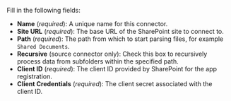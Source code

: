 Fill in the following fields:

- **Name** (_required_): A unique name for this connector.
- **Site URL** (_required_): The base URL of the SharePoint site to connect to.
- **Path** (_required_): The path from which to start parsing files, for example `Shared Documents`.
- **Recursive** (source connector only): Check this box to recursively process data from subfolders within the specified path.
- **Client ID** (_required_): The client ID provided by SharePoint for the app registration.
- **Client Credentials** (_required_): The client secret associated with the client ID.